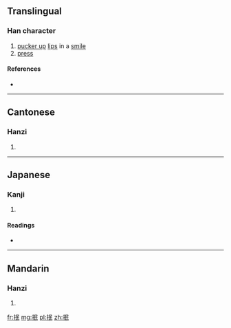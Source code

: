 ==Translingual==

===Han character===
{{Han char|rn=64|rad=手|as=05|sn=8|four=5704<sub>7</sub>|canj=手口女心 (QRVP)}}

# [[pucker up]] [[lips]] in a [[smile]]
# [[press]]

====References====
* {{Han ref|kx=0424.100|dkj=11932|dj=0772.060|hdz=31859.030|uh=62BF|ud=25279|bh=A9D7|bd=43479}}

----

==Cantonese==

===Hanzi===
{{yue-hanzi|jyut=[[man5]]|y=man5}}

# {{defn|lang=yue|sort=手05}}

----

==Japanese==

===Kanji===
{{ja-kanji|grade=|rs=手05}}

# {{defn|lang=ja|sort=手05}}

====Readings====
* {{ja-readings|on=[[びん]] (bin), [[みん]] (min)|kun=[[なでる]] (naderu)}}

----

==Mandarin==

===Hanzi===
{{cmn-hanzi|pin=[[bì]] ([[bi4]]), [[mǐn]] ([[min3]])|wg=pi<sup>4</sup>, min<sup>3</sup>}}

# {{defn|lang=cmn|sort=手05}}

[[fr:抿]]
[[mg:抿]]
[[pl:抿]]
[[zh:抿]]